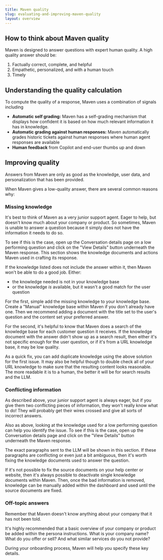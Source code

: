 ```yaml
---
title: Maven quality
slug: evaluating-and-improving-maven-quality
layout: overview
---
```


## How to think about Maven quality

Maven is designed to answer questions with expert human quality. 
A high quality answer should be:

1. Factually correct, complete, and helpful
2. Empathetic, personalized, and with a human touch
3. Timely

## Understanding the quality calculation

To compute the quality of a response, Maven uses a combination of signals including

- **Automatic self grading:** Maven has a self-grading mechanism that displays how
  confident it is based on how much relevant information it has in knowledge.
- **Automatic grading against human responses:** Maven automatically grades historic
  tickets against human responses where human agent responses are available
- **Human feedback** from Copilot and end-user thumbs up and down

## Improving quality

Answers from Maven are only as good as the knowledge, user data, and personalization that has been provided.

When Maven gives a low-quality answer, there are several common reasons why:

### Missing knowledge

It's best to think of Maven as a very junior support agent. Eager to help, but doesn't know much about your 
company or product. So sometimes, Maven is unable to answer a question because it simply does not have the information 
it needs to do so.

To see if this is the case, open up the Conversation details page on a low performing question and click on the "View Details" button 
underneath the Maven response. This section shows the knowledge documents and actions Maven used in crafting 
its response. 

If the knowledge listed does not include the answer within it, then Maven won't be 
able to do a good job. Either:
- the knowledge needed is not in your knowledge base
- or the knowledge _is_ available, but it wasn't a good match for the user question

For the first, simple add the missing knowledge to your knowledge base. Create a "Manual" knowledge base within
Maven if you don't already have one. Then we recommend adding a document with the title set to the user's question 
and the content set your preferred answer.

For the second, it's helpful to know that Maven does a search of the knowledge base for each customer question
it receives. If the knowledge document with the answer didn't show up as a search result, then either it's not 
specific enough for the user question, or if it's from a URL knowledge base, it may be low quality.

As a quick fix, you can add duplicate knowledge using the above solution for the first issue. It may also be
helpful though to double check all of your URL knowledge to make sure that the resulting content looks reasonable.
The more readable it is to a human, the better it will be for search results and the LLM.

### Conflicting information

As described above, your junior support agent is always eager, but if you give them two conflicting pieces 
of information, they won't really know what to do! They will probably get their wires crossed and give all 
sorts of incorrect answers.

Also as above, looking at the knowledge used for a low performing question can help you identify the issue. 
To see if this is the case, open up the Conversation details page and click on the "View Details" button
underneath the Maven response. 

The exact paragraphs sent to the LLM will be shown in this section. If these paragraphs are conflicting or 
even just a bit ambiguous, then it's worth fixing the knowledge documents used to answer the question.

If it's not possible to fix the source documents on your help center or website, then it's always possible 
to deactivate single knowledge documents within Maven. Then, once the bad information is removed, knowledge can be 
manually added within the dashboard and used until the source documents are fixed.

### Off-topic answers

Remember that Maven doesn't know anything about your company that it has not been told. 

It's highly recommended that a basic overview of your company or product be added within the persona instructions. 
What is your company name? What do you offer or sell? And what similar services do you not provide?

During your onboarding process, Maven will help you specify these key details.